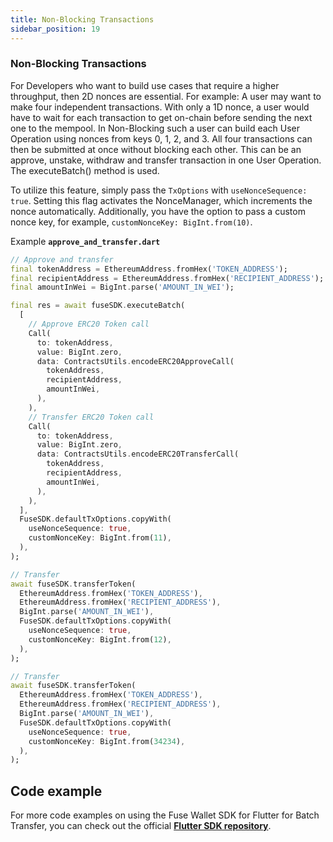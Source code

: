 ```yaml
---
title: Non-Blocking Transactions
sidebar_position: 19
---
```


### Non-Blocking Transactions

For Developers who want to build use cases that require a higher throughput, then 2D nonces are essential. For example: A user may want to make four independent transactions. With only a 1D nonce, a user would have to wait for each transaction to get on-chain before sending the next one to the mempool. In Non-Blocking such a user can build each User Operation using nonces from keys 0, 1, 2, and 3. All four transactions can then be submitted at once without blocking each other. This can be an approve, unstake, withdraw and transfer transaction in one User Operation. The executeBatch() method is used.

To utilize this feature, simply pass the `TxOptions` with `useNonceSequence: true`. Setting this flag activates the NonceManager, which increments the nonce automatically. Additionally, you have the option to pass a custom nonce key, for example, `customNonceKey: BigInt.from(10)`.

Example **`approve_and_transfer.dart`**

```dart
// Approve and transfer
final tokenAddress = EthereumAddress.fromHex('TOKEN_ADDRESS');
final recipientAddress = EthereumAddress.fromHex('RECIPIENT_ADDRESS');
final amountInWei = BigInt.parse('AMOUNT_IN_WEI');

final res = await fuseSDK.executeBatch(
  [
    // Approve ERC20 Token call
    Call(
      to: tokenAddress,
      value: BigInt.zero,
      data: ContractsUtils.encodeERC20ApproveCall(
        tokenAddress,
        recipientAddress,
        amountInWei,
      ),
    ),
    // Transfer ERC20 Token call
    Call(
      to: tokenAddress,
      value: BigInt.zero,
      data: ContractsUtils.encodeERC20TransferCall(
        tokenAddress,
        recipientAddress,
        amountInWei,
      ),
    ),
  ],
  FuseSDK.defaultTxOptions.copyWith(
    useNonceSequence: true,
    customNonceKey: BigInt.from(11),
  ),
);

// Transfer
await fuseSDK.transferToken(
  EthereumAddress.fromHex('TOKEN_ADDRESS'),
  EthereumAddress.fromHex('RECIPIENT_ADDRESS'),
  BigInt.parse('AMOUNT_IN_WEI'),
  FuseSDK.defaultTxOptions.copyWith(
    useNonceSequence: true,
    customNonceKey: BigInt.from(12),
  ),
);

// Transfer
await fuseSDK.transferToken(
  EthereumAddress.fromHex('TOKEN_ADDRESS'),
  EthereumAddress.fromHex('RECIPIENT_ADDRESS'),
  BigInt.parse('AMOUNT_IN_WEI'),
  FuseSDK.defaultTxOptions.copyWith(
    useNonceSequence: true,
    customNonceKey: BigInt.from(34234),
  ),
);
```

## Code example

For more code examples on using the Fuse Wallet SDK for Flutter for Batch Transfer, you can check out the official [**Flutter SDK repository**](https://github.com/fuseio/fuse_wallet_sdk/blob/master/example/custom_nonce_key.dart).
